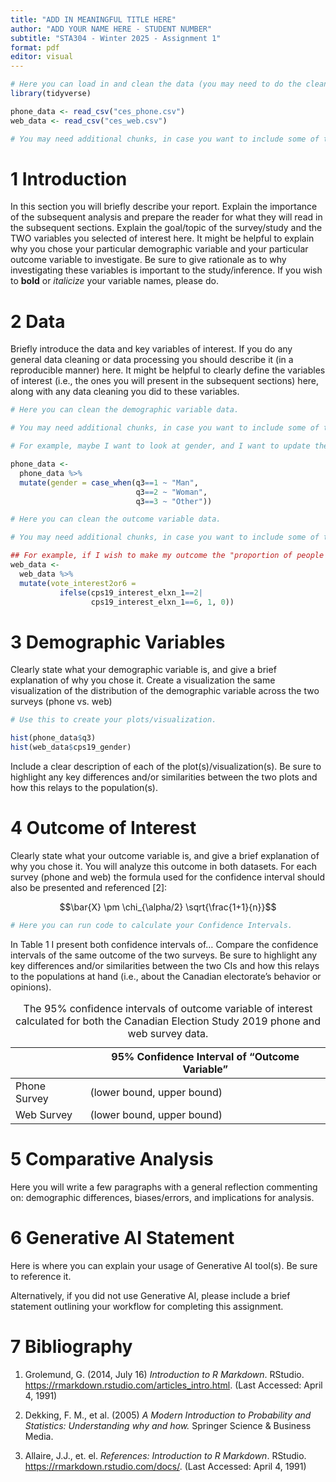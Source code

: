```yaml
---
title: "ADD IN MEANINGFUL TITLE HERE"
author: "ADD YOUR NAME HERE - STUDENT NUMBER"
subtitle: "STA304 - Winter 2025 - Assignment 1"
format: pdf
editor: visual
---
```


```r

# Here you can load in and clean the data (you may need to do the cleaning in a separate R script - this is up to you). 
library(tidyverse)

phone_data <- read_csv("ces_phone.csv")
web_data <- read_csv("ces_web.csv")

# You may need additional chunks, in case you want to include some of the cleaning output.

```

# 1 Introduction

In this section you will briefly describe your report. Explain the importance of the subsequent analysis and prepare the reader for what they will read in the subsequent sections. Explain the goal/topic of the survey/study and the TWO variables you selected of interest here. It might be helpful to explain why you chose your particular demographic variable and your particular outcome variable to investigate. Be sure to give rationale as to why investigating these variables is important to the study/inference. If you wish to **bold** or *italicize* your variable names, please do.

# 2 Data

Briefly introduce the data and key variables of interest. If you do any general data cleaning or data processing you should describe it (in a reproducible manner) here. It might be helpful to clearly define the variables of interest (i.e., the ones you will present in the subsequent sections) here, along with any data cleaning you did to these variables.

```r

# Here you can clean the demographic variable data. 

# You may need additional chunks, in case you want to include some of the cleaning output.

# For example, maybe I want to look at gender, and I want to update the labels of the gender variable in the phone data, to match the web data.

phone_data <- 
  phone_data %>% 
  mutate(gender = case_when(q3==1 ~ "Man",
                            q3==2 ~ "Woman",
                            q3==3 ~ "Other")) 

```

```r

# Here you can clean the outcome variable data. 

# You may need additional chunks, in case you want to include some of the cleaning output.

## For example, if I wish to make my outcome the "proportion of people who have an interest level of 2 or 6" I might run the following code:
web_data <- 
  web_data %>% 
  mutate(vote_interest2or6 = 
           ifelse(cps19_interest_elxn_1==2|
                  cps19_interest_elxn_1==6, 1, 0)) 


```

# 3 Demographic Variables

Clearly state what your demographic variable is, and give a brief explanation of why you chose it. Create a visualization the same visualization of the distribution of the demographic variable across the two surveys (phone vs. web)

```r

# Use this to create your plots/visualization. 

hist(phone_data$q3) 
hist(web_data$cps19_gender)


```

Include a clear description of each of the plot(s)/visualization(s). Be sure to highlight any key differences and/or similarities between the two plots and how this relays to the population(s).

# 4 Outcome of Interest

Clearly state what your outcome variable is, and give a brief explanation of why you chose it. You will analyze this outcome in both datasets. For each survey (phone and web) the formula used for the confidence interval should also be presented and referenced \[2\]:

$$\bar{X} \pm \chi_{\alpha/2} \sqrt{\frac{1+1}{n}}$$

```r

# Here you can run code to calculate your Confidence Intervals.

```

In Table 1 I present both confidence intervals of... Compare the confidence intervals of the same outcome of the two surveys. Be sure to highlight any key differences and/or similarities between the two CIs and how this relays to the populations at hand (i.e., about the Canadian electorate's behavior or opinions).

|              | 95% Confidence Interval of "Outcome Variable" |
|--------------|-----------------------------------------------|
| Phone Survey | (lower bound, upper bound)                    |
| Web Survey   | (lower bound, upper bound)                    |

: The 95% confidence intervals of outcome variable of interest calculated for both the Canadian Election Study 2019 phone and web survey data.

# 5 Comparative Analysis

Here you will write a few paragraphs with a general reflection commenting on: demographic differences, biases/errors, and implications for analysis.

# 6 Generative AI Statement

Here is where you can explain your usage of Generative AI tool(s). Be sure to reference it.

Alternatively, if you did not use Generative AI, please include a brief statement outlining your workflow for completing this assignment.

# 7 Bibliography

1.  Grolemund, G. (2014, July 16) *Introduction to R Markdown*. RStudio. <https://rmarkdown.rstudio.com/articles_intro.html>. (Last Accessed: April 4, 1991)

2.  Dekking, F. M., et al. (2005) *A Modern Introduction to Probability and Statistics: Understanding why and how.* Springer Science & Business Media.

3.  Allaire, J.J., et. el. *References: Introduction to R Markdown*. RStudio. <https://rmarkdown.rstudio.com/docs/>. (Last Accessed: April 4, 1991)
